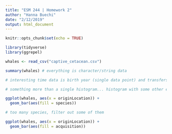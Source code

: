 ```yaml
---
title: "ESM 244 | Homework 2"
author: "Hanna Buechi"
date: "2/12/2019"
output: html_document
---
```


```r
knitr::opts_chunk$set(echo = TRUE)
```

```r

library(tidyverse)
library(ggrepel)

whales <- read_csv("captive_cetacean.csv")

```

```r

summary(whales) # everything is character/string data

# interesting time data is birth year (single data point) and transfers (could tell a story about individuals but hard to parse)

# something more than a single histogram... histogram with some other elements...

```


```r

ggplot(whales, aes(x = originLocation)) +
  geom_bar(aes(fill = species))

# too many species, filter out some of them

ggplot(whales, aes(x = originLocation)) +
  geom_bar(aes(fill = acquisition))

```

